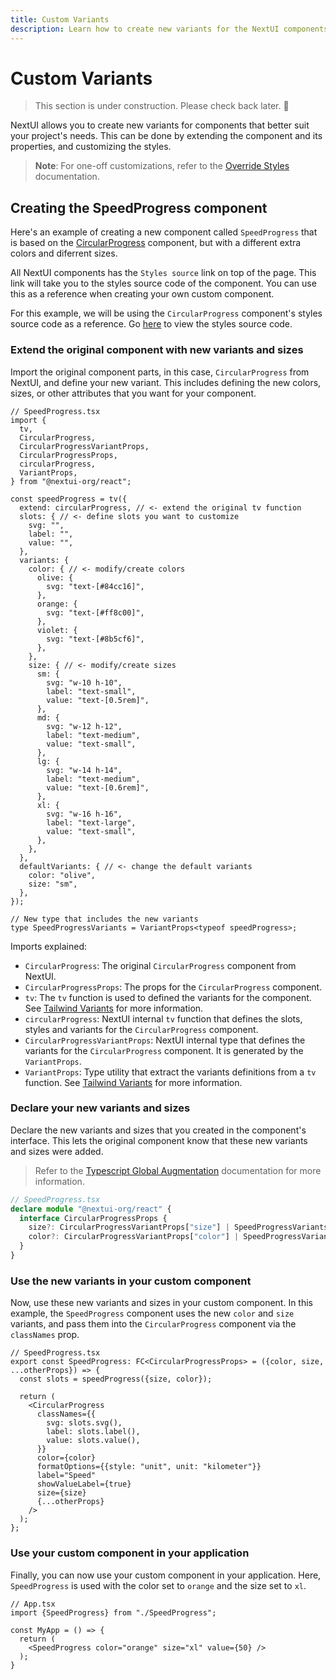 ```yaml
---
title: Custom Variants
description: Learn how to create new variants for the NextUI components.
---
```


# Custom Variants


<Blockquote color="warning">
  This section is under construction. Please check back later. 🚧
</Blockquote>


NextUI allows you to create new variants for components that better suit your project's needs.
This can be done by extending the component and its properties, and customizing the styles.

> **Note**: For one-off customizations, refer to the [Override Styles](/docs/customization/override-styles) documentation.

## Creating the SpeedProgress component

Here's an example of creating a new component called `SpeedProgress` that is based
on the [CircularProgress](/docs/components/circular-progress) component, but with a different
extra colors and diferrent sizes.

All NextUI components has the `Styles source` link on top of the page. This link will take you to
the styles source code of the component. You can use this as a reference when creating your own
custom component.

For this example, we will be using the `CircularProgress` component's styles source code as a
reference. Go [here](https://github.com/nextui-org/nextui/blob/feat/v2/packages/core/theme/src/components/circular-progress.ts) to view the styles source code.

<Steps>

### Extend the original component with new variants and sizes

Import the original component parts, in this case, `CircularProgress` from NextUI, and define your 
new variant. This includes defining the new colors, sizes, or other attributes that you want 
for your component.

```tsx {12}
// SpeedProgress.tsx
import {
  tv,
  CircularProgress,
  CircularProgressVariantProps,
  CircularProgressProps,
  circularProgress,
  VariantProps,
} from "@nextui-org/react";

const speedProgress = tv({
  extend: circularProgress, // <- extend the original tv function
  slots: { // <- define slots you want to customize
    svg: "", 
    label: "",
    value: "",
  },
  variants: {
    color: { // <- modify/create colors
      olive: {
        svg: "text-[#84cc16]",
      },
      orange: {
        svg: "text-[#ff8c00]",
      },
      violet: {
        svg: "text-[#8b5cf6]",
      },
    },
    size: { // <- modify/create sizes
      sm: {
        svg: "w-10 h-10",
        label: "text-small",
        value: "text-[0.5rem]",
      },
      md: {
        svg: "w-12 h-12",
        label: "text-medium",
        value: "text-small",
      },
      lg: {
        svg: "w-14 h-14",
        label: "text-medium",
        value: "text-[0.6rem]",
      },
      xl: {
        svg: "w-16 h-16",
        label: "text-large",
        value: "text-small",
      },
    },
  },
  defaultVariants: { // <- change the default variants
    color: "olive",
    size: "sm",
  },
});

// New type that includes the new variants
type SpeedProgressVariants = VariantProps<typeof speedProgress>;
```

Imports explained:

- `CircularProgress`: The original `CircularProgress` component from NextUI.
- `CircularProgressProps`: The props for the `CircularProgress` component.
- `tv`: The `tv` function is used to defined the variants for the component. See [Tailwind Variants](https://www.tailwind-variants.org/docs/variants) for more information.
- `circularProgress`: NextUI internal `tv` function that defines the slots, styles and variants for the `CircularProgress` component.
- `CircularProgressVariantProps`: NextUI internal type that defines the variants for the `CircularProgress` component. It is generated by the `VariantProps`.
- `VariantProps`: Type utility that extract the variants definitions from a `tv` function. See [Tailwind Variants](https://www.tailwind-variants.org/docs/typescript) for more information.


### Declare your new variants and sizes

Declare the new variants and sizes that you created in the component's interface. This lets 
the original component know that these new variants and sizes were added.

> Refer to the [Typescript Global Augmentation](https://www.typescriptlang.org/docs/handbook/declaration-merging.html#global-augmentation) documentation for more information.

```ts
// SpeedProgress.tsx
declare module "@nextui-org/react" {
  interface CircularProgressProps {
    size?: CircularProgressVariantProps["size"] | SpeedProgressVariants["size"];
    color?: CircularProgressVariantProps["color"] | SpeedProgressVariants["color"];
  }
}
```

### Use the new variants in your custom component

Now, use these new variants and sizes in your custom component. In this example, the 
`SpeedProgress` component uses the new `color` and `size` variants, and pass them into the 
`CircularProgress` component via the `classNames` prop.

```tsx
// SpeedProgress.tsx
export const SpeedProgress: FC<CircularProgressProps> = ({color, size, ...otherProps}) => {
  const slots = speedProgress({size, color});

  return (
    <CircularProgress
      classNames={{
        svg: slots.svg(),
        label: slots.label(),
        value: slots.value(),
      }}
      color={color}
      formatOptions={{style: "unit", unit: "kilometer"}}
      label="Speed"
      showValueLabel={true}
      size={size}
      {...otherProps}
    />
  );
};
```

### Use your custom component in your application

Finally, you can now use your custom component in your application. Here, `SpeedProgress` is 
used with the color set to `orange` and the size set to `xl`.

```tsx
// App.tsx
import {SpeedProgress} from "./SpeedProgress";

const MyApp = () => {
  return (
    <SpeedProgress color="orange" size="xl" value={50} />
  );
}
``` 


</Steps>
